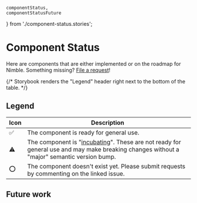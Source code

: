     componentStatus,
    componentStatusFuture
} from './component-status.stories';

<Meta title="Component Status" />

# Component Status

Here are components that are either implemented or on the roadmap for Nimble. Something missing? [File a request](https://github.com/ni/nimble/issues/new/choose)!

<Story of={componentStatus} />

{/* Storybook renders the "Legend" header right next to the bottom of the table. */}
&nbsp;

## Legend

| Icon | Description                                                                                                                                                              |
| ---- | ------------------------------------------------------------------------------------------------------------------------------------------------------------------------ |
| ✅   | The component is ready for general use.                                                                                                                                  |
| ⚠️   | The component is "[incubating](/docs/incubating-docs--docs)". These are not ready for general use and may make breaking changes without a "major" semantic version bump. |
| ⭕   | The component doesn't exist yet. Please submit requests by commenting on the linked issue.                                                                               |

## Future work

<Story of={componentStatusFuture} />

